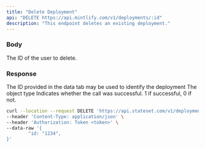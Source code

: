 ```yaml
---
title: "Delete Deployment"
api: "DELETE https://api.mintlify.com/v1/deployments/:id"
description: "This endpoint deletes an existing deployment."
---
```


### Body

<ParamField body="id" type="string">
  The ID of the user to delete.
</ParamField>

### Response

<ResponseField name="id" type="string">
  The ID provided in the data tab may be used to identify the deployment
</ResponseField>

<ResponseField name="object" type="string">
  The object type
</ResponseField>

<ResponseField name="success" type="number">
  Indicates whether the call was successful. 1 if successful, 0 if not.
</ResponseField>

<RequestExample>

```bash cURL
curl --location --request DELETE 'https://api.stateset.com/v1/deployment/:id' \
--header 'Content-Type: application/json' \
--header 'Authorization: Token <token>' \
--data-raw '{
		"id: "1234",
}'
```

</ResponseExample>
